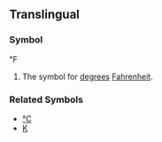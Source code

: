 ==Translingual==
===Symbol===
℉

#The symbol for [[degree]]s [[Fahrenheit]].
===Related Symbols===
*[[℃]]
*[[K]]